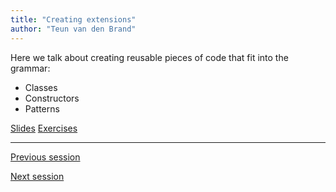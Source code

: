 ```yaml
---
title: "Creating extensions"
author: "Teun van den Brand"
---
```


Here we talk about creating reusable pieces of code that fit into the grammar:

* Classes
* Constructors
* Patterns

::: {.text-center .plain}
:::::: {.btn-group}
[Slides](../slides/7_extensions.qmd){.btn .btn-primary role="button"}
[Exercises](){.btn .btn-success .disabled role="button"}
::::::
:::

---

::: {.d-flex .justify-content-between}
[<i class="bi bi-caret-left"></i> Previous session](../sessions/6_interaction.qmd){.btn .btn-sm .btn-outline-secondary role="button"}

[Next session <i class="bi bi-caret-right"></i>](../sessions/8_fun.qmd){.btn .btn-sm .btn-outline-secondary role="button"}
:::

